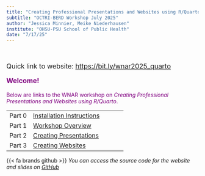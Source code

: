 ```yaml
---
title: "Creating Professional Presentations and Websites using R/Quarto"
subtitle: "OCTRI-BERD Workshop July 2025"
author: "Jessica Minnier, Meike Niederhausen"
institute: "OHSU-PSU School of Public Health"
date: "7/17/25"
---
```


<br>

::: {style="font-size: 125%;"}
Quick link to website: <https://bit.ly/wnar2025_quarto>

__[Welcome!]{style="color:purple"}__



:::


[Below are links to the WNAR workshop on *Creating Professional Presentations and Websites using R/Quarto*.]{style="color:purple"}


|        |                                                                    |
|---------------|---------------------------------------------------------|
| Part 0 | [Installation Instructions](slides/part0_installation.qmd){target="_blank"}                                         |
| Part 1 | [Workshop Overview](slides/part1_overview.qmd){target="_blank"}           |
| Part 2 | [Creating Presentations](slides/part2_presentations.qmd){target="_blank"} |
| Part 3 | [Creating Websites](slides/part3_webpages.qmd){target="_blank"}           |

{{< fa brands github >}} _You can access the source code for the website and slides on [GitHub](https://github.com/OHSU-OCTRI-BERD/Quarto_WNAR_2025){target="_blank"}_
 
